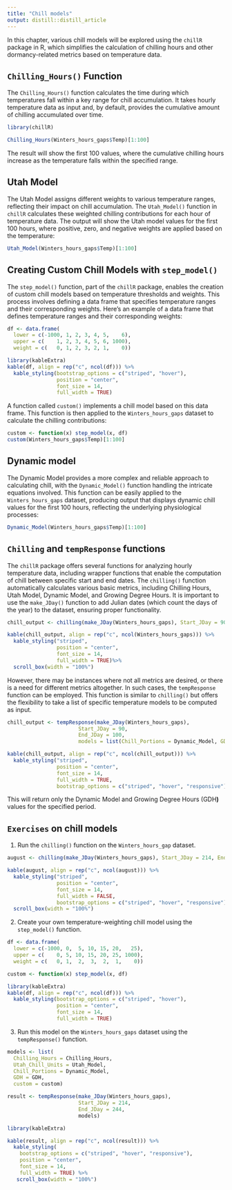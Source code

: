 ```yaml
---
title: "Chill models"
output: distill::distill_article
---
```


In this chapter, various chill models will be explored using the `chillR` package in R, which simplifies the calculation of chilling hours and other dormancy-related metrics based on temperature data.

## `Chilling_Hours()` Function

The `Chilling_Hours()` function calculates the time during which temperatures fall within a key range for chill accumulation. It takes hourly temperature data as input and, by default, provides the cumulative amount of chilling accumulated over time.

```r
library(chillR)
```

```r
Chilling_Hours(Winters_hours_gaps$Temp)[1:100]
```

The result will show the first 100 values, where the cumulative chilling hours increase as the temperature falls within the specified range.

## Utah Model

The Utah Model assigns different weights to various temperature ranges, reflecting their impact on chill accumulation. The `Utah_Model()` function in `chillR` calculates these weighted chilling contributions for each hour of temperature data. The output will show the Utah model values for the first 100 hours, where positive, zero, and negative weights are applied based on the temperature:

```r
Utah_Model(Winters_hours_gaps$Temp)[1:100]
```

## Creating Custom Chill Models with `step_model()`

The `step_model()` function, part of the `chillR` package, enables the creation of custom chill models based on temperature thresholds and weights. This process involves defining a data frame that specifies temperature ranges and their corresponding weights. Here’s an example of a data frame that defines temperature ranges and their corresponding weights:

```r
df <- data.frame(
  lower = c(-1000, 1, 2, 3, 4, 5,    6),
  upper = c(    1, 2, 3, 4, 5, 6, 1000),
  weight = c(   0, 1, 2, 3, 2, 1,    0))
```

```r
library(kableExtra)
kable(df, align = rep("c", ncol(df))) %>%
  kable_styling(bootstrap_options = c("striped", "hover"),
                position = "center",
                font_size = 14,
                full_width = TRUE)
```

A function called `custom()` implements a chill model based on this data frame. This function is then applied to the `Winters_hours_gaps` dataset to calculate the chilling contributions:

```r
custom <- function(x) step_model(x, df)
custom(Winters_hours_gaps$Temp)[1:100]
```

## Dynamic model

The Dynamic Model provides a more complex and reliable approach to calculating chill, with the `Dynamic_Model()` function handling the intricate equations involved. This function can be easily applied to the `Winters_hours_gaps` dataset, producing output that displays dynamic chill values for the first 100 hours, reflecting the underlying physiological processes:

```r
Dynamic_Model(Winters_hours_gaps$Temp)[1:100]
```

## `Chilling` and `tempResponse` functions

The `chillR` package offers several functions for analyzing hourly temperature data, including wrapper functions that enable the computation of chill between specific start and end dates. The `chilling()` function automatically calculates various basic metrics, including Chilling Hours, Utah Model, Dynamic Model, and Growing Degree Hours. It is important to use the `make_JDay()` function to add Julian dates (which count the days of the year) to the dataset, ensuring proper functionality.

```r
chill_output <- chilling(make_JDay(Winters_hours_gaps), Start_JDay = 90, End_JDay = 100)
```

```r
kable(chill_output, align = rep("c", ncol(Winters_hours_gaps))) %>%
  kable_styling("striped",
                position = "center",
                font_size = 14,
                full_width = TRUE)%>%
  scroll_box(width = "100%")
```

However, there may be instances where not all metrics are desired, or there is a need for different metrics altogether. In such cases, the `tempResponse` function can be employed. This function is similar to `chilling()` but offers the flexibility to take a list of specific temperature models to be computed as input.

```r
chill_output <- tempResponse(make_JDay(Winters_hours_gaps), 
                       Start_JDay = 90, 
                       End_JDay = 100, 
                       models = list(Chill_Portions = Dynamic_Model, GDH = GDH))
```

```r
kable(chill_output, align = rep("c", ncol(chill_output))) %>%
  kable_styling("striped", 
                position = "center", 
                font_size = 14, 
                full_width = TRUE,  
                bootstrap_options = c("striped", "hover", "responsive"))
```

This will return only the Dynamic Model and Growing Degree Hours (GDH**)** values for the specified period.

## `Exercises` on chill models

1.  Run the `chilling()` function on the `Winters_hours_gap` dataset.

```r
august <- chilling(make_JDay(Winters_hours_gaps), Start_JDay = 214, End_JDay = 244)
```

```r
kable(august, align = rep("c", ncol(august))) %>%
  kable_styling("striped", 
                position = "center", 
                font_size = 14, 
                full_width = FALSE,  
                bootstrap_options = c("striped", "hover", "responsive")) %>%
  scroll_box(width = "100%")
```

2.  Create your own temperature-weighting chill model using the `step_model()` function.

```r
df <- data.frame(
  lower = c(-1000, 0,  5, 10, 15, 20,   25),  
  upper = c(    0, 5, 10, 15, 20, 25, 1000), 
  weight = c(   0, 1,  2,  3,  2,  1,    0))

custom <- function(x) step_model(x, df)
```

```r
library(kableExtra)
kable(df, align = rep("c", ncol(df))) %>%
  kable_styling(bootstrap_options = c("striped", "hover"),
                position = "center",
                font_size = 14,
                full_width = TRUE)
```

3.  Run this model on the `Winters_hours_gaps` dataset using the `tempResponse()` function.

```r
models <- list(
  Chilling_Hours = Chilling_Hours,
  Utah_Chill_Units = Utah_Model,
  Chill_Portions = Dynamic_Model,
  GDH = GDH,
  custom = custom)

result <- tempResponse(make_JDay(Winters_hours_gaps), 
                       Start_JDay = 214, 
                       End_JDay = 244, 
                       models)
```

```r
library(kableExtra)

kable(result, align = rep("c", ncol(result))) %>% 
  kable_styling(
    bootstrap_options = c("striped", "hover", "responsive"), 
    position = "center", 
    font_size = 14,   
    full_width = TRUE) %>%
   scroll_box(width = "100%")
```
